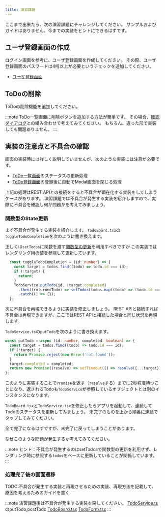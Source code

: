 ```yaml
---
title: 演習課題
---
```


ここまで出来たら、次の演習課題にチャレンジしてください。
サンプルおよびガイドはありません。今までの実装をヒントにできるはずです。

## ユーザ登録画面の作成

ログイン画面を参考に、ユーザ登録画面を作成してください。
その際、ユーザ登録画面のパスワードは4桁以上が必要というチェックを追加してください。

- [ユーザ登録画面](../app-spec.md#ユーザ登録)

## ToDoの削除

ToDoの削除機能を追加してください。

:::note
ToDo一覧画面に削除ボタンを追加する方法が簡単です。
その場合、[確認ダイアログ](alert.mdx)との組み合わせで考えてみてください。
もちろん、違った形で実装しても問題ありません。
:::

## 実装の注意点と不具合の確認

画面の実装時には詳しく説明していませんが、次のような実装には注意が必要です。

 - [ToDo一覧画面](./todo-board.mdx)のステータスの更新処理
 - [ToDo登録画面](./todo-form.mdx)の登録後に自動でModal画面を閉じる処理

上記の処理はREST APIとの接続をすると不具合が顕在化する実装をしてしまうケースがあります。
演習課題では不具合が発生する実装を紹介しますので、実際に不具合を確認し何が問題かを考えてみましょう。


### 関数型のState更新

まず不具合が発生する実装を紹介します。
`TodoBoard.tsx`の`toggleTodoCompletion`を次のように書き換えます。

正しくは`setTodos`に関数を渡す[関数型の更新](https://ja.reactjs.org/docs/hooks-reference.html#functional-updates)を利用すべきですが
この実装ではレンダリング用の値を参照して更新しています。

```typescript title="src/screen/TodoBoard.tsx"
  const toggleTodoCompletion = (id: number) => {
    const target = todos.find((todo) => todo.id === id);
    if (!target) {
      return;
    }
    TodoService.putTodo(id, !target.completed)
      .then((returnedTodo) => setTodos(todos.map((todo) => (todo.id === id ? returnedTodo : todo))))
      .catch(() => {});
  };
```

次に不具合を再現できるように実装を修正しましょう。
REST APIと接続すれば不具合は再現できますが、ここではREST APIと接続した場合と同じ状況を再現します。

`TodoService.ts`の`putTodo`を次のように書き換えます。

```typescript jsx title="/src/services/TodoService.tsx"
const putTodo = async (id: number, completed: boolean) => {
  const target = todos.find((todo) => todo.id === id);
  if (!target) {
    return Promise.reject(new Error('not found'));
  }
  target.completed = completed;
  return new Promise((resolve) => setTimeout(() => resolve({...target}), 2000 + id * 100));
};

```

このように実装することで`Promise`を返す（`resolve`する）までに2秒程度待つことになり、返されるTodoも`TodoService`が参照しているオブジェクトとは別のインスタンスになります。

`TodoBoard.tsx`と`TodoService.tsx`を修正したらアプリを起動して、連続してTodoのステータスを更新してみましょう。
未完了のものを上から順番に連続でタップしてみてください。

全て完了になるはずですが、未完了に戻ってしまうことがあります。

なぜこのような問題が発生するか考えてみてください。

:::note
ヒント：不具合が発生するのはsetTodosで関数型の更新を利用せず、レンダリング時に参照する`todos`をベースに更新していることが関係しています。
:::

### 処理完了後の画面遷移

TODO:不具合が発生する実装と再現させるための実装、再現方法を記載して、原因を考えるためのガイドを書く

:::note
演習課題後は不具合が発生する実装を戻してください。
[TodoService.ts](./todo-board.mdx#todo機能関連の部品)のputTodo,postTodo
[TodoBoard.tsx](./todo-board.mdx#todo一覧画面の作成)
[TodoForm.tsx](./todo-form.mdx)
:::